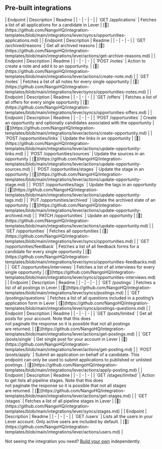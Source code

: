 
## Pre-built integrations

<AccordionGroup>


<Accordion title="Applications">
| Endpoint | Description | Readme |
| - | - | - |
| `GET /applications` | Fetches a list of all applications for a candidate in Lever | [🔗](https://github.com/NangoHQ/integration-templates/blob/main/integrations/lever/syncs/opportunities-applications.md) |
</Accordion>


<Accordion title="Archived">
| Endpoint | Description | Readme |
| - | - | - |
| `GET /archived/reasons` | Get all archived reasons | [🔗](https://github.com/NangoHQ/integration-templates/blob/main/integrations/lever/actions/get-archive-reasons.md) |
</Accordion>


<Accordion title="Notes">
| Endpoint | Description | Readme |
| - | - | - |
| `POST /notes` | Action to create a note and add it to an opportunity. | [🔗](https://github.com/NangoHQ/integration-templates/blob/main/integrations/lever/actions/create-note.md) |
| `GET /notes` | Fetches a list of all notes for every single opportunity | [🔗](https://github.com/NangoHQ/integration-templates/blob/main/integrations/lever/syncs/opportunities-notes.md) |
</Accordion>


<Accordion title="Offers">
| Endpoint | Description | Readme |
| - | - | - |
| `GET /offers` | Fetches a list of all offers for every single opportunity | [🔗](https://github.com/NangoHQ/integration-templates/blob/main/integrations/lever/syncs/opportunities-offers.md) |
</Accordion>


<Accordion title="Opportunities">
| Endpoint | Description | Readme |
| - | - | - |
| `POST /opportunities` | Create an opportunity and optionally candidates associated with the opportunity | [🔗](https://github.com/NangoHQ/integration-templates/blob/main/integrations/lever/actions/create-opportunity.md) |
| `POST /opportunities/links` | Update the links in an opportunity | [🔗](https://github.com/NangoHQ/integration-templates/blob/main/integrations/lever/actions/update-opportunity-links.md) |
| `POST /opportunities/sources` | Update the sources in an opportunity | [🔗](https://github.com/NangoHQ/integration-templates/blob/main/integrations/lever/actions/update-opportunity-sources.md) |
| `POST /opportunities/stages` | Update the stage in an opportunity | [🔗](https://github.com/NangoHQ/integration-templates/blob/main/integrations/lever/actions/update-opportunity-stage.md) |
| `POST /opportunities/tags` | Update the tags in an opportunity | [🔗](https://github.com/NangoHQ/integration-templates/blob/main/integrations/lever/actions/update-opportunity-tags.md) |
| `PUT /opportunities/archived` | Update the archived state of an opportunity | [🔗](https://github.com/NangoHQ/integration-templates/blob/main/integrations/lever/actions/update-opportunity-archived.md) |
| `PATCH /opportunities` | Update an opportunity | [🔗](https://github.com/NangoHQ/integration-templates/blob/main/integrations/lever/actions/update-opportunity.md) |
| `GET /opportunities` | Fetches all opportunities | [🔗](https://github.com/NangoHQ/integration-templates/blob/main/integrations/lever/syncs/opportunities.md) |
| `GET /opportunities/feedback` | Fetches a list of all feedback forms for a candidate for every single opportunity | [🔗](https://github.com/NangoHQ/integration-templates/blob/main/integrations/lever/syncs/opportunities-feedbacks.md) |
| `GET /opportunities/interviews` | Fetches a list of all interviews for every single opportunity | [🔗](https://github.com/NangoHQ/integration-templates/blob/main/integrations/lever/syncs/opportunities-interviews.md) |
</Accordion>


<Accordion title="Postings">
| Endpoint | Description | Readme |
| - | - | - |
| `GET /postings` | Fetches a list of all postings in Lever | [🔗](https://github.com/NangoHQ/integration-templates/blob/main/integrations/lever/syncs/postings.md) |
| `GET /postings/questions` | Fetches a list of all questions included in a posting’s application form in Lever | [🔗](https://github.com/NangoHQ/integration-templates/blob/main/integrations/lever/syncs/postings-questions.md) |
</Accordion>


<Accordion title="Posts">
| Endpoint | Description | Readme |
| - | - | - |
| `GET /posts/limited` | Get all posts for your account. Note that this does<br />not paginate the response so it is possible that not all postings <br />are returned. | [🔗](https://github.com/NangoHQ/integration-templates/blob/main/integrations/lever/actions/get-postings.md) |
| `GET /posts/single` | Get single post for your account in Lever | [🔗](https://github.com/NangoHQ/integration-templates/blob/main/integrations/lever/actions/get-posting.md) |
| `POST /posts/apply` | Submit an application on behalf of a candidate. This endpoint can only be used to submit applications to published or unlisted postings. | [🔗](https://github.com/NangoHQ/integration-templates/blob/main/integrations/lever/actions/apply-posting.md) |
</Accordion>


<Accordion title="Stages">
| Endpoint | Description | Readme |
| - | - | - |
| `GET /stages/limited` | Action to get lists all pipeline stages. Note that this does <br />not paginate the response so it is possible that not all stages <br />are returned. | [🔗](https://github.com/NangoHQ/integration-templates/blob/main/integrations/lever/actions/get-stages.md) |
| `GET /stages` | Fetches a list of all pipeline stages in Lever | [🔗](https://github.com/NangoHQ/integration-templates/blob/main/integrations/lever/syncs/stages.md) |
</Accordion>


<Accordion title="Users">
| Endpoint | Description | Readme |
| - | - | - |
| `GET /users` | Lists all the users in your Lever account. Only active users are included by default. | [🔗](https://github.com/NangoHQ/integration-templates/blob/main/integrations/lever/actions/users.md) |
</Accordion>

</AccordionGroup>

<Tip>Not seeing the integration you need? [Build your own](https://nango.dev/docs/guides/platform/functions) independently.</Tip>
